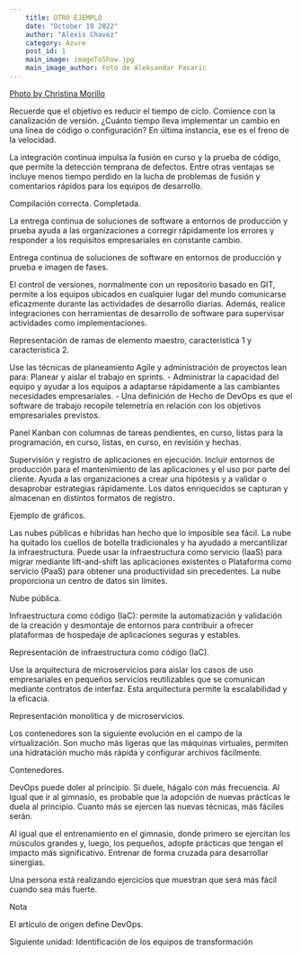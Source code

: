 ```yaml
---
    title: OTRO EJEMPLO 
    date: "October 19 2022"
    author: "Alexis Chavez"
    category: Azure
    post_id: 1
    main_image: imageToShow.jpg
    main_image_author: Foto de Aleksandar Pasaric
---
```


[Photo by Christina Morillo](https://www.pexels.com/photo/two-people-holding-macbook-pro-1181275/)

Recuerde que el objetivo es reducir el tiempo de ciclo. Comience con la canalización de versión. ¿Cuánto tiempo lleva implementar un cambio en una línea de código o configuración? En última instancia, ese es el freno de la velocidad.

La integración continua impulsa la fusión en curso y la prueba de código, que permite la detección temprana de defectos. Entre otras ventajas se incluye menos tiempo perdido en la lucha de problemas de fusión y comentarios rápidos para los equipos de desarrollo.

Compilación correcta. Completada.

La entrega continua de soluciones de software a entornos de producción y prueba ayuda a las organizaciones a corregir rápidamente los errores y responder a los requisitos empresariales en constante cambio.

Entrega continua de soluciones de software en entornos de producción y prueba e imagen de fases.

El control de versiones, normalmente con un repositorio basado en GIT, permite a los equipos ubicados en cualquier lugar del mundo comunicarse eficazmente durante las actividades de desarrollo diarias. Además, realice integraciones con herramientas de desarrollo de software para supervisar actividades como implementaciones.

Representación de ramas de elemento maestro, característica 1 y característica 2.

Use las técnicas de planeamiento Agile y administración de proyectos lean para: Planear y aislar el trabajo en sprints. - Administrar la capacidad del equipo y ayudar a los equipos a adaptarse rápidamente a las cambiantes necesidades empresariales. - Una definición de Hecho de DevOps es que el software de trabajo recopile telemetría en relación con los objetivos empresariales previstos.

Panel Kanban con columnas de tareas pendientes, en curso, listas para la programación, en curso, listas, en curso, en revisión y hechas.

Supervisión y registro de aplicaciones en ejecución. Incluir entornos de producción para el mantenimiento de las aplicaciones y el uso por parte del cliente. Ayuda a las organizaciones a crear una hipótesis y a validar o desaprobar estrategias rápidamente. Los datos enriquecidos se capturan y almacenan en distintos formatos de registro.

Ejemplo de gráficos.

Las nubes públicas e híbridas han hecho que lo imposible sea fácil. La nube ha quitado los cuellos de botella tradicionales y ha ayudado a mercantilizar la infraestructura. Puede usar la infraestructura como servicio (IaaS) para migrar mediante lift-and-shift las aplicaciones existentes o Plataforma como servicio (PaaS) para obtener una productividad sin precedentes. La nube proporciona un centro de datos sin límites.

Nube pública.

Infraestructura como código (IaC): permite la automatización y validación de la creación y desmontaje de entornos para contribuir a ofrecer plataformas de hospedaje de aplicaciones seguras y estables.

Representación de infraestructura como código (IaC).

Use la arquitectura de microservicios para aislar los casos de uso empresariales en pequeños servicios reutilizables que se comunican mediante contratos de interfaz. Esta arquitectura permite la escalabilidad y la eficacia.

Representación monolítica y de microservicios.

Los contenedores son la siguiente evolución en el campo de la virtualización. Son mucho más ligeras que las máquinas virtuales, permiten una hidratación mucho más rápida y configurar archivos fácilmente.

Contenedores.

DevOps puede doler al principio.
Si duele, hágalo con más frecuencia. Al igual que ir al gimnasio, es probable que la adopción de nuevas prácticas le duela al principio. Cuanto más se ejercen las nuevas técnicas, más fáciles serán.

Al igual que el entrenamiento en el gimnasio, donde primero se ejercitan los músculos grandes y, luego, los pequeños, adopte prácticas que tengan el impacto más significativo. Entrenar de forma cruzada para desarrollar sinergias.

Una persona está realizando ejercicios que muestran que será más fácil cuando sea más fuerte.

 Nota

El artículo de origen define DevOps.

Siguiente unidad: Identificación de los equipos de transformación

